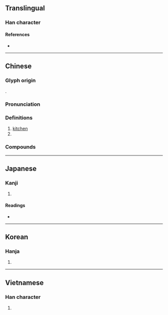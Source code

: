 {{character info/new}}
{{also|厨}}
==Translingual==

===Han character===
{{Han char|rn=53|rad=广|as=12|sn=15|four=00240|canj=IGTI|ids=⿸广尌}}

====References====
* {{Han ref|kx=0350.180|dkj=09479|dj=0661.200|hdz=20900.100|uh=5EDA|ud=24282|bh=BC70|bd=48240}}

----

==Chinese==
{{zh-forms|s=厨|alt=㕑}}

===Glyph origin===
{{Han etym}}
{{Han compound|广|尌|c1=s|c2=p|ls=psc}}.

===Pronunciation===
{{zh-pron
|m=chú
|c=cyu4,ceoi4
|h=pfs=chhù
|mn=tô͘/tû
|mn_note=tô͘ - vernacular; tû - literary
|mc=y
|oc=y
|cat=n
}}

===Definitions===
{{zh-hanzi}}

# [[kitchen]]
# {{zh-original|櫥|[[closet]]; [[cupboard]]}}

===Compounds===
{{zh-der|廚房|廚具|廚娘|廚師|廚灶|廚子|八廚|天廚|中廚|兵廚之擾|廚夫|下廚|庖廚|廚餘|廚養臣|廚頭灶腦|廚人|廚下兒|幫廚|廚下|女廚|大廚|御廚|名廚|有腳書廚|碧紗廚|書廚|監廚|當廚|瓊廚金穴|墨廚|立地書廚|香積廚|郇廚|紗廚|行廚}}

----

==Japanese==

===Kanji===
{{ja-kanji|grade=|rs=广12}}

# {{defn|lang=ja|sort=广12}}

====Readings====
* {{ja-readings|goon=[[ず]] (zu), [[じゅう]] (jū)|kanon=[[ちゅう]] (chū)|kun=[[くりや]] (kuriya)}}

----

==Korean==

===Hanja===
{{ko-hanja|hangeul=[[주]]|rv=ju|mr=chu}}

# {{defn|lang=ko|sort=广12}}

----

==Vietnamese==

===Han character===
{{vi-readings|rs=广12|hanviet=chù}}

# {{defn|lang=vi|sort=广12}}